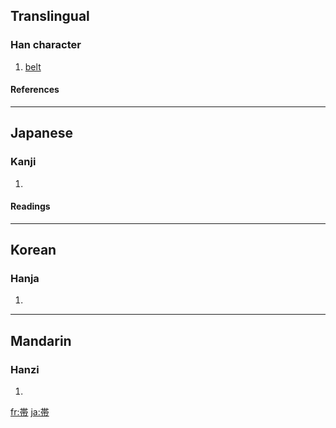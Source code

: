 {{see|帶}}

==Translingual==
===Han character===
{{Han char|rn=50|rad=巾|as=07|sn=10|four=|canj=廿十月中月 (TJBLB), X廿十月中 (XTJBL)}}
# [[belt]]
====References====
{{Han ref|kx=0332.121|dkj=08929|dj=0638.100|hdz=10739.120|uh=5E2F|ud=24111}}
----
==Japanese==
===Kanji===
{{ja-kanji|grade=4|rs=巾07}}
# {{defn|Japanese}} 
====Readings====
{{ja-readings|on=[[たい]] (tai)|kun=[[おび]] (obi), [[おびる]] (obiru)}}
----
==Korean==
===Hanja===
{{ko-hanja|hangeul=대|rv=dae|mr=tae}}
# {{defn|Korean}}
----
==Mandarin==
===Hanzi===
{{cmn-hanzi|pin=[[dài]] ([[dai4]])|wg=tai<sup>4</sup>}}
# {{defn|Mandarin}}

[[fr:帯]]
[[ja:帯]]